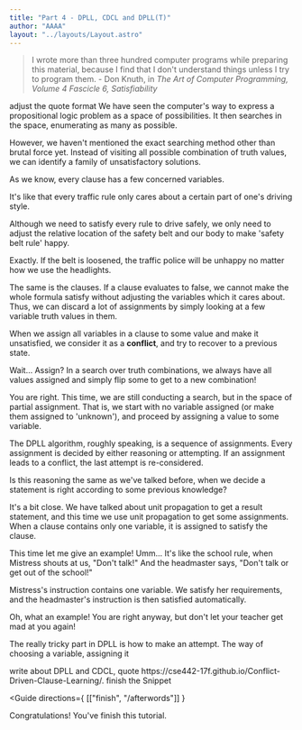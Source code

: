 ```yaml
---
title: "Part 4 - DPLL, CDCL and DPLL(T)"
author: "AAAA"
layout: "../layouts/Layout.astro"
---
```



> I wrote more than three hundred computer programs while preparing this
material, because I find that I don't understand things unless I try to program
them. - Don Knuth, in *The Art of Computer Programming, Volume 4 Fascicle 6, Satisfiability*

<TodoModal>
adjust the quote format
</TodoModal>

<Teacher>
We have seen the computer's way to express a propositional
logic problem as a space of possibilities. It then searches in the space,
enumerating as many as possible.

However, we haven't mentioned the exact searching method other than brutal force yet.
Instead of visiting all possible combination of truth values, we can identify
a family of unsatisfactory solutions.

As we know, every clause has a few concerned variables.

</Teacher>

<Student name="B">

It's like that every
traffic rule only cares about a certain part of one's driving style.

Although we need to satisfy every rule to drive safely, we only need to adjust the
relative location of the safety belt and our body to make 'safety belt rule'
happy.

</Student>

<Teacher>

Exactly. If the belt is loosened, the traffic police will be unhappy
no matter how we use the headlights.

The same is the clauses. If a clause evaluates to false, we cannot make
the whole formula satisfy without adjusting the variables which it cares about.
Thus, we can discard a lot of assignments by simply looking at a few
variable truth values in them.

When we assign all variables in a clause to some value and make it
unsatisfied, we consider it as a **conflict**, and try to recover to
a previous state.

</Teacher>

<Student name="A">

Wait... Assign? In a search over truth combinations, we always have
all values assigned and simply flip some to get to a new combination!

</Student>

<Teacher>

You are right. This time, we are still conducting a search, but in the
space of partial assignment. That is, we start with no variable assigned
(or make them assigned to 'unknown'), and proceed by assigning a value
to some variable.

The DPLL algorithm, roughly speaking, is a sequence of assignments.
Every assignment is decided by either reasoning or attempting. If an
assignment leads to a conflict, the last attempt is re-considered.

</Teacher>

<Student name="B">

Is this reasoning the same as we've talked before, when we decide a
statement is right according to some previous knowledge?

</Student>

<Teacher>

It's a bit close. We have talked about unit propagation to get a result
statement, and this time we use unit propagation to get some assignments.
When a clause contains only one variable, it is assigned to satisfy the
clause.

</Teacher>

<Student name="A">

This time let me give an example! Umm... It's like the school rule, when
Mistress shouts at us, "Don't talk!" And the headmaster says, "Don't talk or get
out of the school!"

Mistress's instruction contains one variable. We satisfy her requirements,
and the headmaster's instruction is then satisfied automatically.

</Student>

<Teacher>

Oh, what an example! You are right anyway, but don't let your teacher get
mad at you again!

The really tricky part in DPLL is how to make an attempt. The way of choosing
a variable, assigning it

<TodoModal>
write about DPLL and CDCL, quote https://cse442-17f.github.io/Conflict-Driven-Clause-Learning/.
</TodoModal>

</Teacher>

<TodoModal>
finish the Snippet
<Snippet title="prolog" />
</TodoModal>

<Guide
directions={ [["finish", "/afterwords"]] }
>
Congratulations! You've finish this tutorial.
</Guide>